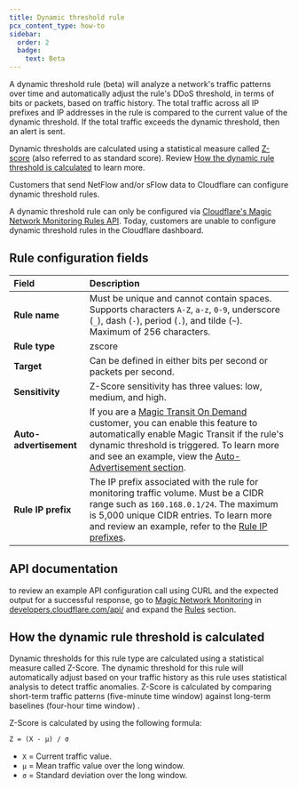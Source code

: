 ```yaml
---
title: Dynamic threshold rule
pcx_content_type: how-to
sidebar:
  order: 2
  badge:
    text: Beta
---
```


A dynamic threshold rule (beta) will analyze a network's traffic patterns over time and automatically adjust the rule's DDoS threshold, in terms of bits or packets, based on traffic history. The total traffic across all IP prefixes and IP addresses in the rule is compared to the current value of the dynamic threshold. If the total traffic exceeds the dynamic threshold, then an alert is sent.

Dynamic thresholds are calculated using a statistical measure called [Z-score](https://en.wikipedia.org/wiki/Standard_score) (also referred to as standard score). Review [How the dynamic rule threshold is calculated](#how-the-dynamic-rule-threshold-is-calculated) to learn more.

Customers that send NetFlow and/or sFlow data to Cloudflare can configure dynamic threshold rules.

A dynamic threshold rule can only be configured via [Cloudflare's Magic Network Monitoring Rules API](/api/resources/magic_network_monitoring/subresources/rules/). Today, customers are unable to configure dynamic threshold rules in the Cloudflare dashboard.

## Rule configuration fields

| Field | Description |
| :---- | :---- |
| **Rule name** | Must be unique and cannot contain spaces. Supports characters `A-Z`, `a-z`, `0-9`, underscore (`_`), dash (`-`), period (`.`), and tilde (`~`). Maximum of 256 characters. |
| **Rule type** | zscore |
| **Target** | Can be defined in either bits per second or packets per second. |
| **Sensitivity** | Z-Score sensitivity has three values: low, medium, and high. |
| **Auto-advertisement** | If you are a [Magic Transit On Demand](/magic-transit/on-demand) customer, you can enable this feature to automatically enable Magic Transit if the rule's dynamic threshold is triggered. To learn more and see an example, view the [Auto-Advertisement section](/magic-network-monitoring/rules/rule-notifications/#rule-auto-advertisement-notifications). |
| **Rule IP prefix** | The IP prefix associated with the rule for monitoring traffic volume. Must be a CIDR range such as `160.168.0.1/24`. The maximum is 5,000 unique CIDR entries. To learn more and review an example, refer to the [Rule IP prefixes](/magic-network-monitoring/rules/#rule-ip-prefixes). |

## API documentation

to review an example API configuration call using CURL and the expected output for a successful response, go to [Magic Network Monitoring](/api/resources/magic_network_monitoring/) in [developers.cloudflare.com/api/](/api/) and expand the [Rules](/api/resources/magic_network_monitoring/subresources/rules/) section.

## How the dynamic rule threshold is calculated

Dynamic thresholds for this rule type are calculated using a statistical measure called Z-Score. The dynamic threshold for this rule will automatically adjust based on your traffic history as this rule uses statistical analysis to detect traffic anomalies. Z-Score is calculated by comparing short-term traffic patterns (five-minute time window) against long-term baselines (four-hour time window) .

Z-Score is calculated by using the following formula:

```txt
Z = (X - μ) / σ
```

- `X` = Current traffic value.
- `μ` = Mean traffic value over the long window.
- `σ` = Standard deviation over the long window.